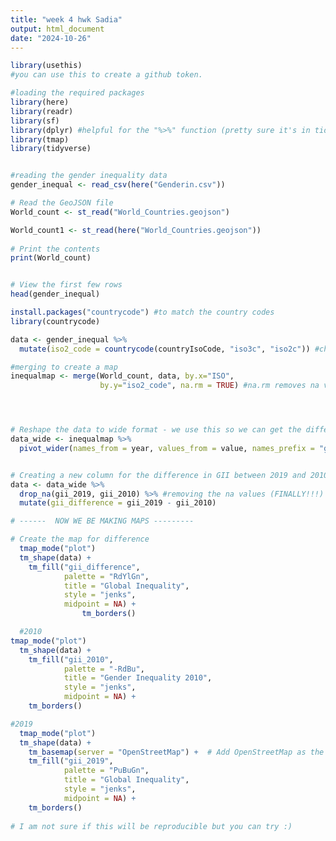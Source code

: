 ```yaml
---
title: "week 4 hwk Sadia"
output: html_document
date: "2024-10-26"
---
```


  
```r

library(usethis) 
#you can use this to create a github token. 

#loading the required packages 
library(here)
library(readr)
library(sf)
library(dplyr) #helpful for the "%>%" function (pretty sure it's in tidyverse)
library(tmap)
library(tidyverse)


#reading the gender inequality data
gender_inequal <- read_csv(here("Genderin.csv"))

# Read the GeoJSON file
World_count <- st_read("World_Countries.geojson")

World_count1 <- st_read(here("World_Countries.geojson"))
                        
# Print the contents
print(World_count)


# View the first few rows
head(gender_inequal)

install.packages("countrycode") #to match the country codes
library(countrycode)

data <- gender_inequal %>%
  mutate(iso2_code = countrycode(countryIsoCode, "iso3c", "iso2c")) #changing the codes so that they fit together 

#merging to create a map
inequalmap <- merge(World_count, data, by.x="ISO", 
                    by.y="iso2_code", na.rm = TRUE) #na.rm removes na values, idk if it actually works we'll see.. "cries"




# Reshape the data to wide format - we use this so we can get the differences in two different columns
data_wide <- inequalmap %>%
  pivot_wider(names_from = year, values_from = value, names_prefix = "gii_")


# Creating a new column for the difference in GII between 2019 and 2010
data <- data_wide %>%
  drop_na(gii_2019, gii_2010) %>% #removing the na values (FINALLY!!!)
  mutate(gii_difference = gii_2019 - gii_2010)

# ------  NOW WE BE MAKING MAPS ---------

# Create the map for difference
  tmap_mode("plot")
  tm_shape(data) +
    tm_fill("gii_difference", 
            palette = "RdYlGn", 
            title = "Global Inequality",
            style = "jenks",
            midpoint = NA) + 
                tm_borders() 

  #2010  
tmap_mode("plot")
  tm_shape(data) +
    tm_fill("gii_2010", 
            palette = "-RdBu", 
            title = "Gender Inequality 2010",
            style = "jenks",
            midpoint = NA) + 
    tm_borders()  

#2019
  tmap_mode("plot")
  tm_shape(data) +
    tm_basemap(server = "OpenStreetMap") +  # Add OpenStreetMap as the basemap
    tm_fill("gii_2019", 
            palette = "PuBuGn", 
            title = "Global Inequality",
            style = "jenks",
            midpoint = NA) + 
    tm_borders() 
 
# I am not sure if this will be reproducible but you can try :)

  
  
```



